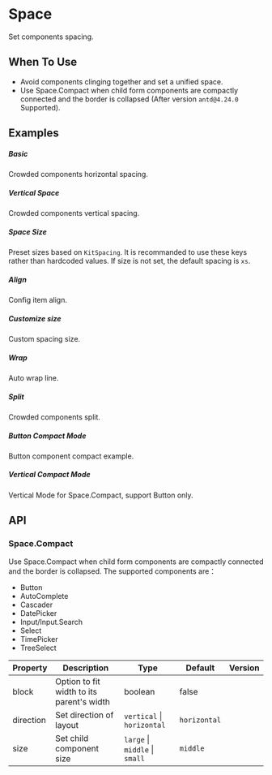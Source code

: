 
<Meta of={KitSpaceStories} />

<style>
    {`
        .space-align-container {
        display: flex;
        flex-wrap: wrap;
        align-items: flex-start;
        }
        .space-align-block {
        flex: none;
        margin: 8px 4px;
        padding: 4px;
        border: 1px solid #40a9ff;
        }
        .space-align-block .mock-block {
        display: inline-block;
        padding: 32px 8px 16px;
        background: rgba(150, 150, 150, 0.2);
        }
    `}
</style>

# Space

Set components spacing.

## When To Use

- Avoid components clinging together and set a unified space.
- Use Space.Compact when child form components are compactly connected and the border is collapsed (After version `antd@4.24.0` Supported).

## Examples


##### Basic
Crowded components horizontal spacing.

<CustomCanvas content={Exemples.Basic} source={Sources.Basic} id="space-basic"/>

##### Vertical Space
Crowded components vertical spacing.

<CustomCanvas content={Exemples.Vertical} source={Sources.Vertical} id="space-vertical"/>

##### Space Size
Preset sizes based on `KitSpacing`. It is recommanded to use these keys rather than hardcoded values. If size is not set, the default spacing is `xs`.

<CustomCanvas content={Exemples.Size} source={Sources.Size} id="space-size"/>

##### Align
Config item align.

<CustomCanvas content={Exemples.Align} source={Sources.Align} id="space-align"/>

##### Customize size
Custom spacing size.

<CustomCanvas content={Exemples.CustomSize} source={Sources.CustomSize} id="space-custom-size"/>

##### Wrap
Auto wrap line.

<CustomCanvas content={Exemples.Wrap} source={Sources.Wrap} id="space-wrap"/>

##### Split
Crowded components split.

<CustomCanvas content={Exemples.Split} source={Sources.Split} id="space-split"/>

##### Button Compact Mode
Button component compact example.

<CustomCanvas content={Exemples.CompactButton} source={Sources.CompactButton} id="space-compact"/>

##### Vertical Compact Mode
Vertical Mode for Space.Compact, support Button only.

<CustomCanvas content={Exemples.VerticalCompact} source={Sources.Horizontal} id="space-vertical-compact"/>

## API

<Canvas of={KitSpaceStories.Api} />
<Controls of={KitSpaceStories.Api} />

### Space.Compact

Use Space.Compact when child form components are compactly connected and the border is collapsed. The supported components are：

- Button
- AutoComplete
- Cascader
- DatePicker
- Input/Input.Search
- Select
- TimePicker
- TreeSelect

| Property | Description | Type | Default | Version |
| --- | --- | --- | --- | --- |
| block | Option to fit width to its parent\'s width | boolean | false |
| direction | Set direction of layout | `vertical` \| `horizontal` | `horizontal` |
| size | Set child component size | `large` \| `middle` \| `small` | `middle` |
